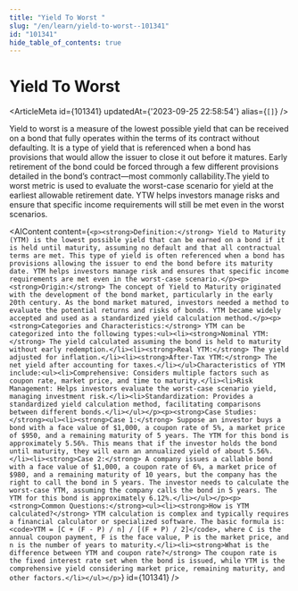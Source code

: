 ```yaml
---
title: "Yield To Worst "
slug: "/en/learn/yield-to-worst--101341"
id: "101341"
hide_table_of_contents: true
---
```



# Yield To Worst 

<ArticleMeta id={101341} updatedAt={'2023-09-25 22:58:54'} alias={`[]`} />
<div className='border-solid border-b border-t-0 my-4 border-[var(--ifm-color-gray-300)]' />

Yield to worst is a measure of the lowest possible yield that can be received on a bond that fully operates within the terms of its contract without defaulting. It is a type of yield that is referenced when a bond has provisions that would allow the issuer to close it out before it matures. Early retirement of the bond could be forced through a few different provisions detailed in the bond’s contract—most commonly callability.The yield to worst metric is used to evaluate the worst-case scenario for yield at the earliest allowable retirement date. YTW helps investors manage risks and ensure that specific income requirements will still be met even in the worst scenarios.

<AIContent content={`<p><strong>Definition:</strong> Yield to Maturity (YTM) is the lowest possible yield that can be earned on a bond if it is held until maturity, assuming no default and that all contractual terms are met. This type of yield is often referenced when a bond has provisions allowing the issuer to end the bond before its maturity date. YTM helps investors manage risk and ensures that specific income requirements are met even in the worst-case scenario.</p><p><strong>Origin:</strong> The concept of Yield to Maturity originated with the development of the bond market, particularly in the early 20th century. As the bond market matured, investors needed a method to evaluate the potential returns and risks of bonds. YTM became widely accepted and used as a standardized yield calculation method.</p><p><strong>Categories and Characteristics:</strong> YTM can be categorized into the following types:<ul><li><strong>Nominal YTM:</strong> The yield calculated assuming the bond is held to maturity without early redemption.</li><li><strong>Real YTM:</strong> The yield adjusted for inflation.</li><li><strong>After-Tax YTM:</strong> The net yield after accounting for taxes.</li></ul>Characteristics of YTM include:<ul><li>Comprehensive: Considers multiple factors such as coupon rate, market price, and time to maturity.</li><li>Risk Management: Helps investors evaluate the worst-case scenario yield, managing investment risk.</li><li>Standardization: Provides a standardized yield calculation method, facilitating comparisons between different bonds.</li></ul></p><p><strong>Case Studies:</strong><ul><li><strong>Case 1:</strong> Suppose an investor buys a bond with a face value of $1,000, a coupon rate of 5%, a market price of $950, and a remaining maturity of 5 years. The YTM for this bond is approximately 5.56%. This means that if the investor holds the bond until maturity, they will earn an annualized yield of about 5.56%.</li><li><strong>Case 2:</strong> A company issues a callable bond with a face value of $1,000, a coupon rate of 6%, a market price of $980, and a remaining maturity of 10 years, but the company has the right to call the bond in 5 years. The investor needs to calculate the worst-case YTM, assuming the company calls the bond in 5 years. The YTM for this bond is approximately 6.12%.</li></ul></p><p><strong>Common Questions:</strong><ul><li><strong>How is YTM calculated?</strong> YTM calculation is complex and typically requires a financial calculator or specialized software. The basic formula is: <code>YTM = [C + (F - P) / n] / [(F + P) / 2]</code>, where C is the annual coupon payment, F is the face value, P is the market price, and n is the number of years to maturity.</li><li><strong>What is the difference between YTM and coupon rate?</strong> The coupon rate is the fixed interest rate set when the bond is issued, while YTM is the comprehensive yield considering market price, remaining maturity, and other factors.</li></ul></p>`} id={101341} />
